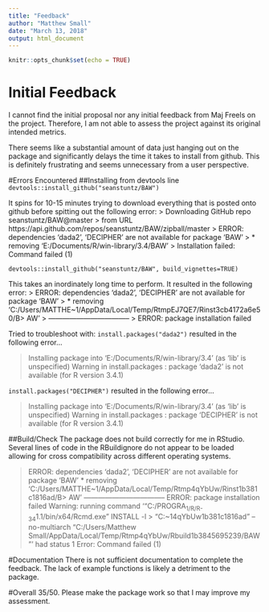 ```yaml
---
title: "Feedback"
author: "Matthew Small"
date: "March 13, 2018"
output: html_document
---
```


```r
knitr::opts_chunk$set(echo = TRUE)
```

# Initial Feedback
I cannot find the initial proposal nor any initial feedback from Maj Freels on the project.  Therefore, I am not able to assess the project against its original intended metrics.  

There seems like a substantial amount of data just hanging out on the package and significantly delays the time it takes to install from github.  This is definitely frustrating and seems unnecessary from a user perspective.

#Errors Encountered
##Installing from devtools line
`devtools::install_github("seanstuntz/BAW")`

It spins for 10-15 minutes trying to download everything that is posted onto github before spitting out the following error:
> Downloading GitHub repo seanstuntz/BAW@master
> from URL https://api.github.com/repos/seanstuntz/BAW/zipball/master
> ERROR: dependencies 'dada2', 'DECIPHER' are not available for package 'BAW'
> * removing 'E:/Documents/R/win-library/3.4/BAW'
> Installation failed: Command failed (1)

`devtools::install_github("seanstuntz/BAW", build_vignettes=TRUE)`

This takes an inordinately long time to perform. It resulted in the following error:
> ERROR: dependencies 'dada2', 'DECIPHER' are not available for package 'BAW'
> * removing 'C:/Users/MATTHE~1/AppData/Local/Temp/RtmpEJ7QE7/Rinst3cb4172a6e50/B> AW'
>       -----------------------------------
> ERROR: package installation failed

Tried to troubleshoot with:
`install.packages("dada2")` resulted in the following error...

> Installing package into ‘E:/Documents/R/win-library/3.4’
> (as ‘lib’ is unspecified)
> Warning in install.packages :
>   package ‘dada2’ is not available (for R version 3.4.1)
  
`install.packages("DECIPHER")` resulted in the following error...

> Installing package into ‘E:/Documents/R/win-library/3.4’
> (as ‘lib’ is unspecified)
> Warning in install.packages :
>   package ‘DECIPHER’ is not available (for R version 3.4.1)


##Build/Check
The package does not build correctly for me in RStudio.  Several lines of code in the RBuildignore do not appear to be loaded allowing for cross compatibility across different operating systems.

> ERROR: dependencies 'dada2', 'DECIPHER' are not available for package 'BAW'
> * removing 'C:/Users/MATTHE~1/AppData/Local/Temp/Rtmp4qYbUw/Rinst1b381c1816ad/B> AW'
>       -----------------------------------
> ERROR: package installation failed
> Warning: running command '"C:/PROGRA~1/R/R-34~1.1/bin/x64/Rcmd.exe" INSTALL -l > "C:\Users\MATTHE~1\AppData\Local\Temp\Rtmp4qYbUw\Rinst1b381c1816ad" --no-multiarch "C:/Users/Matthew Small/AppData/Local/Temp/Rtmp4qYbUw/Rbuild1b3845695239/BAW"' had status 1
> Error: Command failed (1)

#Documentation
There is not sufficient documentation to complete the feedback.
The lack of example functions is likely a detriment to the package.


#Overall
35/50.  Please make the package work so that I may improve my assessment.
